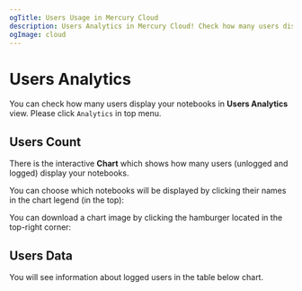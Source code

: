 ```yaml
---
ogTitle: Users Usage in Mercury Cloud    
description: Users Analytics in Mercury Cloud! Check how many users display your Notebooks
ogImage: cloud
---
```



# Users Analytics

You can check how many users display your notebooks in **Users Analytics** view. Please click `Analytics` in top menu.

## Users Count

<Screenshot src={chartPng} alt="Users Analytics as a chart."/>

There is the interactive **Chart** which shows how many users (unlogged and logged) display your notebooks. 

You can choose which notebooks will be displayed by clicking their names in the chart legend (in the top):

<Screenshot src={choicePng} alt = "Chose your notebook." />

You can download a chart image by clicking the hamburger located in the top-right corner:

<Screenshot src={downloadPng} alt="Download your charts." />

## Users Data 

You will see information about logged users in the table below chart. 

<Screenshot src={loggedusersPng} alt="Users Analytics as a table."/>

